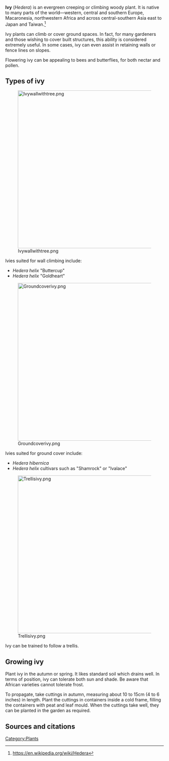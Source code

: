 '''Ivy''' (''Hedera'') is an evergreen creeping or climbing woody plant. It is native to many parts of the world––western, central and southern Europe, Macaronesia, northwestern Africa and across central-southern Asia east to Japan and Taiwan.<ref name="WP">https://en.wikipedia.org/wiki/Hedera</ref>

Ivy plants can climb or cover ground spaces. In fact, for many gardeners and those wishing to cover built structures, this ability is considered extremely useful. In some cases, ivy can even assist in retaining walls or fence lines on slopes.

Flowering ivy can be appealing to bees and butterflies, for both nectar and pollen.

== Types of ivy ==

[[File:Ivywallwithtree.png|center|500px]]

Ivies suited for wall climbing include:

*''Hedera helix'' "Buttercup"
*''Hedera helix'' "Goldheart"

[[File:Groundcoverivy.png|center|500px]]

Ivies suited for ground cover include:

*''Hedera hibernica''
*''Hedera helix'' cultivars such as "Shamrock" or "Ivalace"

[[File:Trellisivy.png|center|500px]]

Ivy can be trained to follow a trellis.

== Growing ivy ==

Plant ivy in the autumn or spring. It likes standard soil which drains well. In terms of position, ivy can tolerate both sun and shade. Be aware that African varieties cannot tolerate frost.

To propagate, take cuttings in autumn, measuring about 10 to 15cm (4 to 6 inches) in length. Plant the cuttings in containers inside a cold frame, filling the containers with peat and leaf mould. When the cuttings take well, they can be planted in the garden as required.


== Sources and citations ==

{{reflist}}

{{stub}}

[[Category:Plants]]